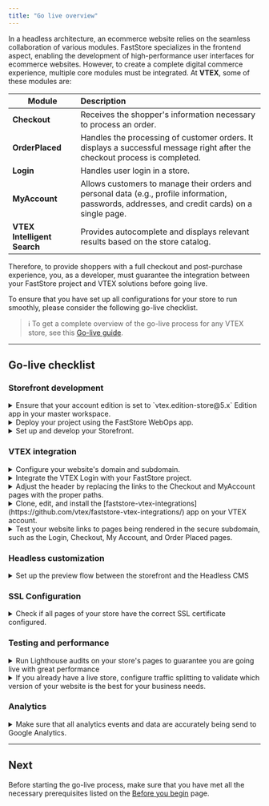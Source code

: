 ```yaml
---
title: "Go live overview"
---
```


In a headless architecture, an ecommerce website relies on the seamless collaboration of various modules. FastStore specializes in the frontend aspect, enabling the development of high-performance user interfaces for ecommerce websites. However, to create a complete digital commerce experience, multiple core modules must be integrated. At **VTEX**, some of these modules are:

| Module                      | Description                                                                                                                                     |
| -------------------------- | :---------------------------------------------------------------------------------------------------------------------------------------------- |
| **Checkout**                | Receives the shopper's information necessary to process an order.                                                                               |
| **OrderPlaced**             | Handles the processing of customer orders. It displays a successful message right after the checkout process is completed.                      |
| **Login**                   | Handles user login in a store.                                                                                                                  |
| **MyAccount**               | Allows customers to manage their orders and personal data (e.g., profile information, passwords, addresses, and credit cards) on a single page. |
| **VTEX Intelligent Search** | Provides autocomplete and displays relevant results based on the store catalog.                                                                 |

Therefore, to provide shoppers with a full checkout and post-purchase experience, you, as a developer, must guarantee the integration between your FastStore project and VTEX solutions before going live.

To ensure that you have set up all configurations for your store to run smoothly, please consider the following go-live checklist.

> ℹ️ To get a complete overview of the go-live process for any VTEX store, see this [Go-live guide](https://help.vtex.com/tracks/go-live-your-store--4Ns5FxIiksmjsdX2yOTduM/1iP90RcJvlrfQhnlxM54wo).

---

## Go-live checklist

### Storefront development

<CheckboxField label="Checking the account edition" id="checkboxfield-account" />
<details>
<summary>Ensure that your account edition is set to `vtex.edition-store@5.x` Edition app in your master workspace.</summary>

<table class="nx-simple-table">
<thead>
<tr>
    <th>Management</th>
    <th>Reference</th>
</tr>
</thead>
<tbody>
<tr>
    <td>Agency and VTEX Support</td>
    <td>If your account uses a different Edition App version, <a href="https://help.vtex.com/en/support">open a support ticket</a> requesting the installation of the vtex.edition-store@5.x.</td>
</tr>
</tbody>
</table>
</details>

<CheckboxField label="Deploying with FastStore WebOps" id="checkboxfield-onboarding" />
<details>
<summary>Deploy your project using the FastStore WebOps app.</summary>

<table class="nx-simple-table">
<thead>
<tr>
    <th>Management</th>
    <th>Reference</th>
</tr>
</thead>
<tbody>
<tr>
    <td>Agency</td>
    <td><a class="" href="https://developers.vtex.com/docs/guides/faststore/1-onboarding-overview">FastStore WebOps</a></td>
</tr>
</tbody>
</table>
</details>

<CheckboxField label="Setting up the project" id="checkboxfield-setting-up" />
<details>
<summary>Set up and develop your Storefront.</summary>

<table class="nx-simple-table">
  <thead>
    <tr>
      <th>Management</th>
      <th>Reference</th>
    </tr>
  </thead>
  <tbody>
    <tr>
      <td>Agency</td>
      <td>
        <a href="https://developers.vtex.com/docs/guides/faststore/getting-started-2-setting-up-the-project">
          Setting up the project
        </a>
      </td>
    </tr>
  </tbody>
</table>

</details>

### VTEX integration

<CheckboxField label="Configuring external DNS for a custom domain" id="checkboxfield-dns" />
<details>
<summary>Configure your website's domain and subdomain.</summary>

<table class="nx-simple-table">
  <thead>
    <tr>
      <th>Management</th>
      <th>Reference</th>
    </tr>
  </thead>
  <tbody>
    <tr>
      <td>Agency and VTEX Support</td>
      <td>
        <a href="https://developers.vtex.com/docs/guides/faststore/go-live-1-configuring-external-dns">
          Configuring external DNS for a custom domain
        </a>
      </td>
    </tr>
  </tbody>
</table>

</details>

<CheckboxField label="Integrating the VTEX Login" id="checkboxfield-login" />
<details>
<summary>Integrate the VTEX Login with your FastStore project.</summary>

<table class="nx-simple-table">
  <thead>
    <tr>
      <th>Management</th>
      <th>Reference</th>
    </tr>
  </thead>
  <tbody>
    <tr>
      <td>Agency and VTEX Support</td>
      <td>
        <a href="https://developers.vtex.com/docs/guides/faststore/go-live-2-integrating-the-the-vtex-login">
          Integrating the VTEX Login
        </a>
      </td>
    </tr>
  </tbody>
</table>

</details>

<CheckboxField label="Integrating the VTEX Checkout" id="checkboxfield-checkout" />
<details>
<summary>Adjust the header by replacing the links to the Checkout and MyAccount pages with the proper paths.</summary>

<table class="nx-simple-table">
  <thead>
    <tr>
      <th>Management</th>
      <th>Reference</th>
    </tr>
  </thead>
  <tbody>
    <tr>
      <td>Agency and VTEX Support</td>
      <td>
        <a href="https://developers.vtex.com/docs/guides/faststore/go-live-3-integrating-the-vtex-checkout">
          Integrating the VTEX Checkout
        </a>
      </td>
    </tr>
  </tbody>
</table>

</details>

<CheckboxField label="Integrating the VTEX Order Placed and My Account" id="checkboxfield-my-account" />
<details>
<summary>Clone, edit, and install the [faststore-vtex-integrations](https://github.com/vtex/faststore-vtex-integrations/) app on your VTEX account.</summary>

<table class="nx-simple-table">
<thead>
<tr>
  <th>Management</th>
  <th>Reference</th>
</tr>
</thead>
<tbody>
<tr>
  <td>Agency and VTEX Support</td>
  <td><a href="https://developers.vtex.com/docs/guides/faststore/go-live-4-integrating-the-vtex-order-placed-and-my-account">Integrating the VTEX Order Placed and My Account</a></td>
</tr>
</tbody>
</table>
</details>

<CheckboxField label="Checking the pages in the secure domain" id="checkboxfield-domain" />
<details>
<summary>Test your website links to pages being rendered in the secure subdomain, such as the Login, Checkout, My Account, and Order Placed pages.</summary>

**Management**: Agency

</details>

### Headless customization

<CheckboxField label="Integrating the storefront with VTEX Headless CMS" id="checkboxfield-cms" />
<details>
<summary>Set up the preview flow between the storefront and the Headless CMS</summary>

<table class="nx-simple-table">
  <thead>
    <tr>
      <th>Management</th>
      <th>Reference</th>
    </tr>
  </thead>
  <tbody>
    <tr>
      <td>Agency</td>
      <td>
        <a href="https://developers.vtex.com/docs/guides/faststore/headless-cms-overview">VTEX Headless CMS</a>
      </td>
    </tr>
  </tbody>
</table>

</details>

### SSL Configuration

<CheckboxField label="Checking the pages SSL certificate" id="checkboxfield-ssl" />
<details>
<summary>Check if all pages of your store have the correct SSL certificate configured.</summary>

**Management:** Agency

</details>

### Testing and performance

<CheckboxField label="Performing Lighthouse audits" id="checkboxfield-lh" />
<details>
<summary>Run Lighthouse audits on your store's pages to guarantee you are going live with great performance</summary>

**Management:** Agency

<ul>
<li>Run Lighthouse audits on your store's Home Page, Product Listing Page (PLP), Product Details Page (PDP), and custom pages.</li>
<li>All pages must have Lighthouse Score equal or more than 60 on mobile devices.</li>
<li>Any publication will be automatically blocked by the system until all checks pass.</li>
<li>For more information about store performance, refer to the <a href="https://developers.vtex.com/docs/guides/faststore/managing-performance-overview">Managing performance</a> track and the <a href="https://developers.vtex.com/docs/guides/faststore/1-onboarding-dashboard#integrations">Lighthouse Integration on WebOps</a> guide.</li>
</ul>
</details>

<CheckboxField label="Setting up Traffic Splitting" id="checkboxfield-traffic" />
<details>
<summary>If you already have a live store, configure traffic splitting to validate which version of your website is the best for your business needs.</summary>

**Management:** VTEX Support

</details>

### Analytics

<CheckboxField label="Managing the Analytics module" id="checkboxfield-analytics" />
<details>
<summary>Make sure that all analytics events and data are accurately being send to Google Analytics.</summary>

<table class="nx-simple-table">
<thead>
<tr>
    <th>Management</th>
    <th>Reference</th>
</tr>
</thead>
<tbody>
<tr>
    <td>Agency</td>
    <td>
        <a href="https://developers.vtex.com/docs/guides/faststore/analytics-overview">FastStore Analytics</a>
    </td>
</tr>
</tbody>
</table>
</details>

---

## Next

Before starting the go-live process, make sure that you have met all the necessary prerequisites listed on the [Before you begin](https://developers.vtex.com/docs/guides/faststore/go-live-before-you-begin) page.
